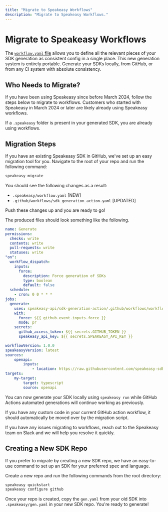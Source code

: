 ```yaml
---
title: "Migrate to Speakeasy Workflows"
description: "Migrate to Speakeasy Workflows."
---
```


# Migrate to Speakeasy Workflows

The [`workflow.yaml` file](/docs/speakeasy-reference/workflow-file) allows you to define all the relevant pieces of your SDK generation as consistent config in a single place. 
This new generation system is entirely portable. Generate your SDKs locally, from GitHub, or from any CI system with absolute consistency.

## Who Needs to Migrate?

If you have been using Speakeasy since before March 2024, follow the steps below to migrate to workflows. Customers who started with Speakeasy in March 2024 or later are likely already using Speakeasy workflows.

If a `.speakeasy` folder is present in your generated SDK, you are already using workflows. 


## Migration Steps

If you have an existing Speakeasy SDK in GitHub, we've set up an easy migration tool for you. Navigate to the root of your repo and run the following command:

```bash
speakeasy migrate
```

You should see the following changes as a result:
- `.speakeasy/workflow.yaml` [NEW]
- `.github/workflows/sdk_generation_action.yaml` [UPDATED]

Push these changes up and you are ready to go!

The produced files should look something like the following.

```yaml .github/workflows/sdk_generation_action.yaml
name: Generate
permissions:
  checks: write
  contents: write
  pull-requests: write
  statuses: write
"on":
  workflow_dispatch:
    inputs:
      force:
        description: Force generation of SDKs
        type: boolean
        default: false
  schedule:
    - cron: 0 0 * * *
jobs:
  generate:
    uses: speakeasy-api/sdk-generation-action/.github/workflows/workflow-executor.yaml@v15
    with:
      force: ${{ github.event.inputs.force }}
      mode: pr
    secrets:
      github_access_token: ${{ secrets.GITHUB_TOKEN }}
      speakeasy_api_key: ${{ secrets.SPEAKEASY_API_KEY }}
```

```yaml .speakeasy/workflow.yaml
workflowVersion: 1.0.0
speakeasyVersion: latest
sources:
    openapi:
        inputs:
            - location: https://raw.githubusercontent.com/speakeasy-sdks/template-speakeasy-bar/main/openapi.yaml
targets:
    my-target:
        target: typescript
        source: openapi
```

You can now generate your SDK locally using `speakeasy run` while GitHub Actions automated generations will continue working as previously.

If you have any custom code in your current GitHub action workflow, it should automatically be moved over by the migration script. 

If you have any issues migrating to workflows, reach out to the Speakeasy team on Slack and we will help you resolve it quickly.

## Creating a New SDK Repo

If you prefer to migrate by creating a new SDK repo, we have an easy-to-use command to set up an SDK for your preferred spec and language.

Create a new repo and run the following commands from the root directory:

```bash
speakeasy quickstart
speakeasy configure github
```

Once your repo is created, copy the `gen.yaml` from your old SDK into `.speakeasy/gen.yaml` in your new SDK repo. You're ready to generate!
